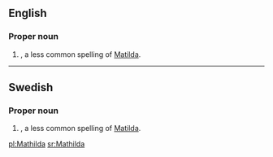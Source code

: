 ==English==

===Proper noun===
{{en-proper noun}}

# {{given name|female|from=Germanic}}, a less common spelling of [[Matilda]].

----

==Swedish==

===Proper noun===
{{infl|sv|proper noun}}

# {{given name|female|lang=sv}}, a less common spelling of [[Matilda]].

[[pl:Mathilda]]
[[sr:Mathilda]]
